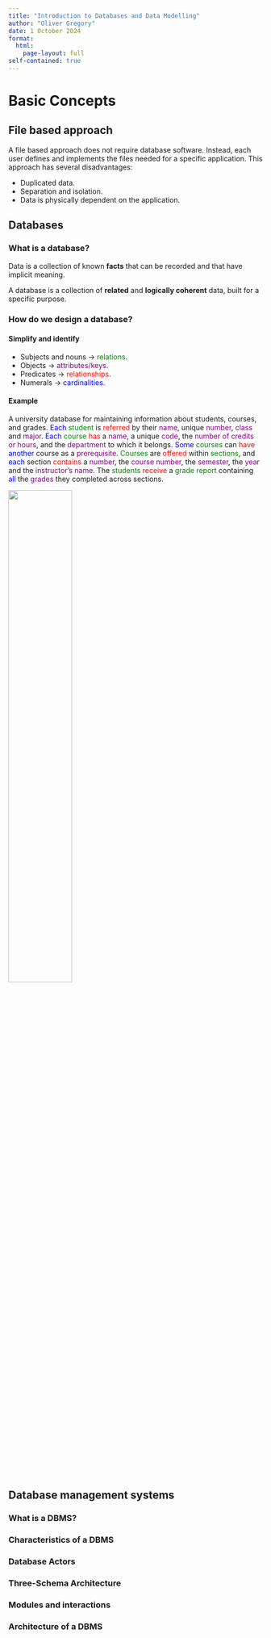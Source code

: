 ```yaml
---
title: "Introduction to Databases and Data Modelling"
author: "Oliver Gregory"
date: 1 October 2024
format: 
  html:
    page-layout: full
self-contained: true
---
```


# Basic Concepts

## File based approach

A file based approach does not require database software. Instead, each user defines and implements the files needed for a specific application. This approach has several disadvantages:

- Duplicated data.
- Separation and isolation.
- Data is physically dependent on the application.

## Databases

### What is a database?

Data is a collection of known **facts** that can be recorded and that have implicit meaning.

A database is a collection of **related** and **logically coherent** data, built for a specific purpose.

### How do we design a database?

#### Simplify and identify

- Subjects and nouns &rarr; <font color="green">relations</font>.
- Objects &rarr; <font color="purple">attributes/keys</font>.
- Predicates &rarr; <font color="red">relationships</font>.
- Numerals &rarr; <font color="blue">cardinalities</font>.

#### Example

A university database for maintaining information about students, courses, and grades. <font color="blue">Each</font> <font color="green">student</font> is <font color="red">referred</font> by their <font color="purple">name</font>, unique <font color="purple">number</font>, <font color="purple">class</font> and <font color="purple">major</font>. <font color="blue">Each</font> <font color="green">course</font> <font color="red">has</font> a <font color="purple">name</font>, a unique <font color="purple">code</font>, the <font color="purple">number of credits or hours</font>, and the <font color="purple">department</font> to which it belongs. <font color="blue">Some</font> <font color="green">courses</font> can <font color="red">have</font> <font color="blue">another</font> course as a <font color="purple">prerequisite</font>. <font color="green">Courses</font> are <font color="red">offered</font> within <font color="green">sections</font>, and <font color="blue">each</font> section <font color="red">contains</font> a <font color="purple">number</font>, the <font color="purple">course number</font>, the <font color="purple">semester</font>, the <font color="purple">year</font> and the <font color="purple">instructor’s name</font>. The <font color="green">students</font> <font color="red">receive</font> a <font color="green">grade report</font> containing <font color="blue">all</font> the <font color="purple">grades</font> they completed across sections.

<img src="../images/example_schema_1.png" width=50% height=auto>

## Database management systems

### What is a DBMS?

### Characteristics of a DBMS

### Database Actors

### Three-Schema Architecture

### Modules and interactions

### Architecture of a DBMS
